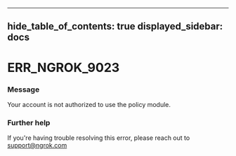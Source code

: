 

---
hide_table_of_contents: true
displayed_sidebar: docs
---


# ERR_NGROK_9023

### Message
Your account is not authorized to use the policy module.

<ErrorDetails error="err_ngrok_9023" />



### Further help
If you're having trouble resolving this error, please reach out to [support@ngrok.com](mailto:support@ngrok.com?subject=Help%20with%20ERR_NGROK_9023)

